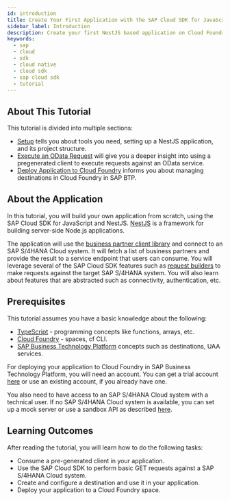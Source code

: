 ```yaml
---
id: introduction
title: Create Your First Application with the SAP Cloud SDK for JavaScript
sidebar_label: Introduction
description: Create your first NestJS based application on Cloud Foundry enviroment using the SAP Cloud SDK for JavaScript.
keywords:
  - sap
  - cloud
  - sdk
  - cloud native
  - cloud sdk
  - sap cloud sdk
  - tutorial
---
```


## About This Tutorial

This tutorial is divided into multiple sections:

- [Setup](./set-up-dev-enviroment) tells you about tools you need, setting up a NestJS application, and its project structure.
- [Execute an OData Request](./execute-an-odata-request) will give you a deeper insight into using a pregenerated client to execute requests against an OData service.
- [Deploy Application to Cloud Foundry](./deploy-app-to-cf) informs you about managing destinations in Cloud Foundry in SAP BTP.

## About the Application

In this tutorial, you will build your own application from scratch, using the SAP Cloud SDK for JavaScript and NestJS.
[NestJS](https://docs.nestjs.com/) is a framework for building server-side Node.js applications.

The application will use the [business partner client library](https://api.sap.com/api/API_BUSINESS_PARTNER/cloud-sdk/JavaScript) and connect to an SAP S/4HANA Cloud system.
It will fetch a list of business partners and provide the result to a service endpoint that users can consume.
You will leverage several of the SAP Cloud SDK features such as [request builders](../../features/odata/use-odata-v2-type-safe-client-for-javascript-typescript#getall-request-builder) to make requests against the target SAP S/4HANA system.
You will also learn about features that are abstracted such as connectivity, authentication, etc.

## Prerequisites

This tutorial assumes you have a basic knowledge about the following:

- [TypeScript](https://www.typescriptlang.org/) - programming concepts like functions, arrays, etc.
- [Cloud Foundry](https://docs.cloudfoundry.org/concepts/overview.html) - spaces, cf CLI.
- [SAP Business Technology Platform](https://help.sap.com/docs/CP_CONNECTIVITY/cca91383641e40ffbe03bdc78f00f681/daca64dacc6148fcb5c70ed86082ef91.html) concepts such as destinations, UAA services.

For deploying your application to Cloud Foundry in SAP Business Technology Platform, you will need an account.
You can get a trial account [here](https://www.sap.com/products/business-technology-platform/trial.html) or use an existing account, if you already have one.

You also need to have access to an SAP S/4HANA Cloud system with a technical user.
If no SAP S/4HANA Cloud system is available, you can set up a mock server or use a sandbox API as described [here](./execute-an-odata-request#set-up-a-mock-server-optional).

## Learning Outcomes

After reading the tutorial, you will learn how to do the following tasks:

- Consume a pre-generated client in your application.
- Use the SAP Cloud SDK to perform basic GET requests against a SAP S/4HANA Cloud system.
- Create and configure a destination and use it in your application.
- Deploy your application to a Cloud Foundry space.
